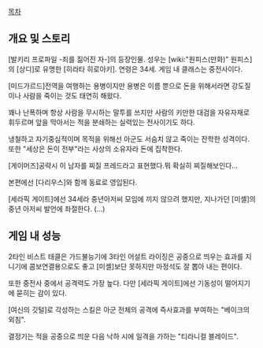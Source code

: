 [[목차]]


== 개요 및 스토리 ==
[발키리 프로파일 -죄를 짊어진 자-]의 등장인물. 성우는 [wiki:"원피스(만화)" 원피스]의 [상디]로 유명한 [히라타 히로아키]. 
연령은 34세. 게임 내 클래스는 중전사이다.

[미드가르드]전역을 여행하는 용병이지만 용병은 이름 뿐으로 돈을 위해서라면 강도질이나 사람을 죽이는 것도 태연히 해왔다.

꽤나 난폭하며 항상 사람을 무시하는 말투를 쓰지만 사람의 키만한 대검을 자유자재로 휘두르며 앞을 막아서는 적을 분쇄하는 실력있는 전사이기도 하다. 

냉철하고 자기중심적이며 목적을 위해선 아군도 서슴치 않고 죽이는 잔학한 성격이다. 또한 "세상은 돈이 전부"라는 사상의 소유자라 돈에 집착한다.

[게이머즈]공략시 이 남자를 찌질 프레드라고 표현했다.뭐 확실히 찌질해보인다... 

본편에선 [다리우스]와 함께 동료로 영입된다.

[세라픽 게이트]에선 34세라 중년아저씨 모임에 끼지 않으려 했지만, 지나가던 [미셸]의 중년 아저씨 발언에 좌절한다. (...)

== 게임 내 성능 ==
2타인 비스트 태클은 가드불능기에 3타인 어설트 라이징은 공중으로 띄우는 효과를 지니기에 콤보연결용으로도 좋고 [미셸]보단 못하지만 마정석도 잘 뽑아 내는 편이다.

또한 중전사 중에서 공격력도 가장 높다. 다만 [세라픽 게이트]에선 기동성이 떨어지기에 묻히는 감이 있다.

[여신의 깃털]로 각성하는 스킬은 아군 전체의 공격에 즉사효과를 부여하는 "베이크의 외침".

결정기는 적을 공중으로 띄운 다음 낙하 시에 일격을 가하는  "티라니컬 블레이드".
